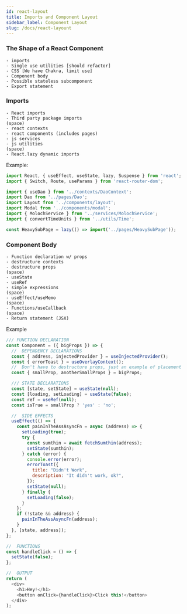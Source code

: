 ```yaml
---
id: react-layout
title: Imports and Component Layout
sidebar_label: Component Layout
slug: /docs/react-layount
---
```


### The Shape of a React Component

```
- imports
- Single use utilities [should refactor]
- CSS [We have Chakra, limit use]
- Component body
- Possible stateless subcomponent
- Export statement
```

### Imports

```
- React imports
- Third party package imports
(space)
- react contexts
- react components (includes pages)
- js services
- js utilities
(space)
- React.lazy dynamic imports
```

Example:

```js
import React, { useEffect, useState, lazy, Suspense } from 'react';
import { Switch, Route, useParams } from 'react-router-dom';

import { useDao } from '../contexts/DaoContext';
import Dao from '../pages/Dao';
import Layout from '../components/layout';
import Modal from '../components/modal';
import { MolochService } from '../services/MolochService';
import { convertTimeUnits } from '../utils/Time';

const HeavySubPage = lazy(() => import('../pages/HeavySubPage'));
```

### Component Body

```
- Function declaration w/ props
- destructure contexts
- destructure props
(space)
- useState
- useRef
- simple expressions
(space)
- useEffect/useMemo
(space)
- Functions/useCallback
(space)
- Return statement (JSX)
```

Example

```js
/// FUNCTION DECLARATION
const Component = ({ bigProps }) => {
  //  DEPENDENCY DECLARATIONS
  const { address, injectedProvider } = useInjectedProvider();
  const { errorToast } = useOverlayContext();
  //  Don't have to destructure props, just an example of placement
  const { smallProp, anotherSmallProps } = bigProps;

  /// STATE DECLARATIONS
  const [state, setState] = useState(null);
  const [loading, setLoading] = useState(false);
  const ref = useRef(null);
  const isTrue = smallProp ? 'yes' : 'no';

  //  SIDE EFFECTS
  useEffect(() => {
    const painInTheAssAsyncFn = async (address) => {
      setLoading(true);
      try {
        const sumthin = await fetchSumthin(address);
        setState(sumthin);
      } catch (error) {
        console.error(error);
        errorToast({
          title: "Didn't Work",
          description: "It didn't work, ok?",
        });
        setState(null);
      } finally {
        setLoading(false);
      }
    };
    if (!state && address) {
      painInTheAssAsyncFn(address);
    }
  }, [state, address]);
};

//  FUNCTIONS
const handleClick = () => {
  setState(false);
};

//  OUTPUT
return (
  <div>
    <h1>Hey!</h1>
    <button onClick={handleClick}>Click this!</button>
  </div>
);
```
